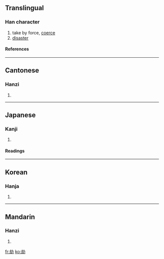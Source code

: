 {{see|刦}}

==Translingual==
===Han character===
{{Han char|rad=力|as=05|sn=7|four=4772<sub>0</sub>|canj=土戈大尸 (GIKS), X土戈大尸 (XGIKS)}}
# take by force, [[coerce]]
# [[disaster]]
====References====
{{Han ref|kx=0146.300|dkj=02316|dj=0331.030|hdz=10367.120|uh=52AB|ud=21163|bh=A754|bd=42836}}
----
==Cantonese==
===Hanzi===
{{yue-hanzi|jyut=|y=gip3}}
# {{defn|Cantonese}}
----
==Japanese==
===Kanji===
{{ja-kanji|grade=|rs=力05}}
# {{defn|Japanese}} 
====Readings====
{{ja-readings|on=[[ごう]] (gō), [[きょう]] (kyō), [[こう]] (kō)|kun=[[おびやかす]] (obiyakasu)}}
----
==Korean==
===Hanja===
{{ko-hanja|hangeul=겁|rv=geop|mr=kŏp}}
# {{defn|Korean}}
----
==Mandarin==
===Hanzi===
{{cmn-hanzi|pin=[[jié]] (jie2)|wg=chieh<sup>2</sup>}}
# {{defn|Mandarin}}

[[fr:劫]]
[[ko:劫]]